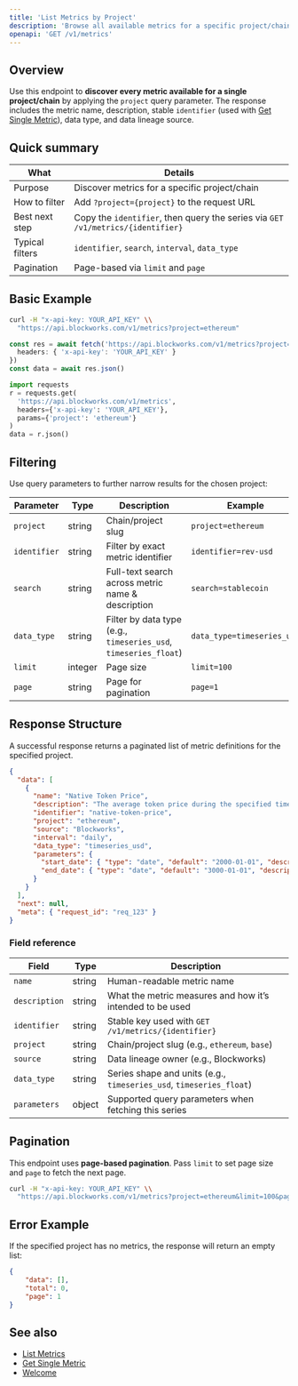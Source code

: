 ```yaml
---
title: 'List Metrics by Project'
description: 'Browse all available metrics for a specific project/chain'
openapi: 'GET /v1/metrics'
---
```



## Overview

Use this endpoint to **discover every metric available for a single project/chain** by applying the `project` query parameter. The response includes the metric name, description, stable `identifier` (used with [Get Single Metric](/api-reference/metrics/get)), data type, and data lineage source.

## Quick summary

| What | Details |
| - | - |
| Purpose | Discover metrics for a specific project/chain |
| How to filter | Add `?project={project}` to the request URL |
| Best next step | Copy the `identifier`, then query the series via `GET /v1/metrics/{identifier}` |
| Typical filters | `identifier`, `search`, `interval`, `data_type` |
| Pagination | Page-based via `limit` and `page` |

## Basic Example

<CodeGroup>

```bash cURL
curl -H "x-api-key: YOUR_API_KEY" \\
  "https://api.blockworks.com/v1/metrics?project=ethereum"
```

```typescript TypeScript
const res = await fetch('https://api.blockworks.com/v1/metrics?project=ethereum', {
  headers: { 'x-api-key': 'YOUR_API_KEY' }
})
const data = await res.json()
```

```python Python
import requests
r = requests.get(
  'https://api.blockworks.com/v1/metrics',
  headers={'x-api-key': 'YOUR_API_KEY'},
  params={'project': 'ethereum'}
)
data = r.json()
```

</CodeGroup>

## Filtering

Use query parameters to further narrow results for the chosen project:

| Parameter | Type | Description | Example |
|---|---|---|---|
| `project` | string | Chain/project slug | `project=ethereum` |
| `identifier` | string | Filter by exact metric identifier | `identifier=rev-usd` |
| `search` | string | Full-text search across metric name & description | `search=stablecoin` |
| `data_type` | string | Filter by data type (e.g., `timeseries_usd`, `timeseries_float`) | `data_type=timeseries_usd` |
| `limit` | integer | Page size | `limit=100` |
| `page` | string | Page for pagination | `page=1` |

## Response Structure

A successful response returns a paginated list of metric definitions for the specified project.

```json
{
  "data": [
    {
      "name": "Native Token Price",
      "description": "The average token price during the specified time period for the native asset of that chain.",
      "identifier": "native-token-price",
      "project": "ethereum",
      "source": "Blockworks",
      "interval": "daily",
      "data_type": "timeseries_usd",
      "parameters": {
        "start_date": { "type": "date", "default": "2000-01-01", "description": "Start date (inclusive)" },
        "end_date": { "type": "date", "default": "3000-01-01", "description": "End date (inclusive)" }
      }
    }
  ],
  "next": null,
  "meta": { "request_id": "req_123" }
}
```

### Field reference

| Field | Type | Description |
|---|---|---|
| `name` | string | Human-readable metric name |
| `description` | string | What the metric measures and how it’s intended to be used |
| `identifier` | string | Stable key used with `GET /v1/metrics/{identifier}` |
| `project` | string | Chain/project slug (e.g., `ethereum`, `base`) |
| `source` | string | Data lineage owner (e.g., Blockworks) |
| `data_type` | string | Series shape and units (e.g., `timeseries_usd`, `timeseries_float`) |
| `parameters` | object | Supported query parameters when fetching this series |

## Pagination

This endpoint uses **page-based pagination**. Pass `limit` to set page size and `page` to fetch the next page.

```bash
curl -H "x-api-key: YOUR_API_KEY" \\
  "https://api.blockworks.com/v1/metrics?project=ethereum&limit=100&page=1"
```

## Error Example

If the specified project has no metrics, the response will return an empty list:

```json
{
    "data": [],
    "total": 0,
    "page": 1
}
```

## See also

- [List Metrics](/api-reference/metrics/list)
- [Get Single Metric](/api-reference/metrics/get)
- [Welcome](/)
